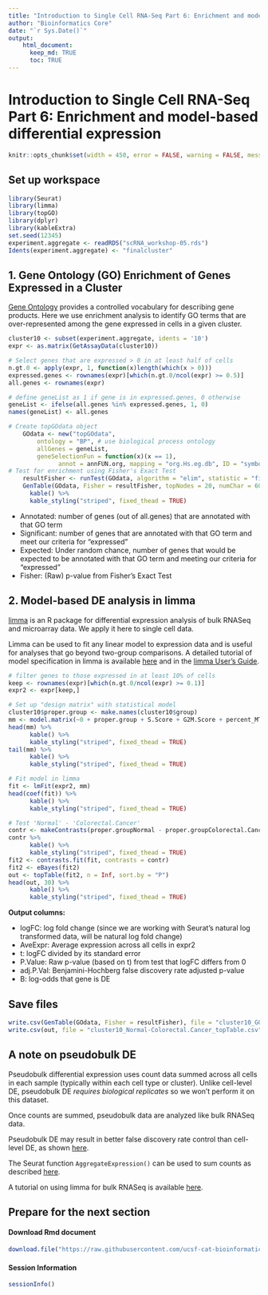 ---
title: "Introduction to Single Cell RNA-Seq Part 6: Enrichment and model-based differential expression"
author: "Bioinformatics Core"
date: "`r Sys.Date()`"
output:
    html_document:
      keep_md: TRUE
      toc: TRUE
---

# Introduction to Single Cell RNA-Seq Part 6: Enrichment and model-based differential expression
```{r setup_opt, include=FALSE}
knitr::opts_chunk$set(width = 450, error = FALSE, warning = FALSE, message = FALSE)
```

## Set up workspace
```{r workspace}
library(Seurat)
library(limma)
library(topGO)
library(dplyr)
library(kableExtra)
set.seed(12345)
experiment.aggregate <- readRDS("scRNA_workshop-05.rds")
Idents(experiment.aggregate) <- "finalcluster"
```

## 1. Gene Ontology (GO) Enrichment of Genes Expressed in a Cluster
[Gene Ontology](http://geneontology.org/docs/ontology-documentation/) provides a controlled vocabulary for describing gene products.  Here we use enrichment analysis to identify GO terms that are over-represented among the gene expressed in cells in a given cluster. 
```{r GO}
cluster10 <- subset(experiment.aggregate, idents = '10')
expr <- as.matrix(GetAssayData(cluster10))

# Select genes that are expressed > 0 in at least half of cells
n.gt.0 <- apply(expr, 1, function(x)length(which(x > 0)))
expressed.genes <- rownames(expr)[which(n.gt.0/ncol(expr) >= 0.5)]
all.genes <- rownames(expr)

# define geneList as 1 if gene is in expressed.genes, 0 otherwise
geneList <- ifelse(all.genes %in% expressed.genes, 1, 0)
names(geneList) <- all.genes

# Create topGOdata object
	GOdata <- new("topGOdata",
		ontology = "BP", # use biological process ontology
		allGenes = geneList,
		geneSelectionFun = function(x)(x == 1),
              annot = annFUN.org, mapping = "org.Hs.eg.db", ID = "symbol")
# Test for enrichment using Fisher's Exact Test
	resultFisher <- runTest(GOdata, algorithm = "elim", statistic = "fisher")
	GenTable(GOdata, Fisher = resultFisher, topNodes = 20, numChar = 60) %>%
	  kable() %>%
	  kable_styling("striped", fixed_thead = TRUE)
```
* Annotated: number of genes (out of all.genes) that are annotated with that GO term
* Significant: number of genes that are annotated with that GO term and meet our criteria for "expressed"
* Expected: Under random chance, number of genes that would be expected to be annotated with that GO term and meeting our criteria for "expressed"
* Fisher: (Raw) p-value from Fisher's Exact Test

## 2. Model-based DE analysis in limma
[limma](https://bioconductor.org/packages/release/bioc/html/limma.html) is an R package for differential expression analysis of bulk RNASeq and microarray data.  We apply it here to single cell data.

Limma can be used to fit any linear model to expression data and is useful for analyses that go beyond two-group comparisons.  A detailed tutorial of model specification in limma is available [here](https://ucsf-cat-bioinformatics.github.io/2021-June-RNA-Seq-Analysis/data_analysis/DE_Analysis_mm_with_quizzes) and in the [limma User's Guide](https://www.bioconductor.org/packages/devel/bioc/vignettes/limma/inst/doc/usersguide.pdf).

```{r DE}
# filter genes to those expressed in at least 10% of cells
keep <- rownames(expr)[which(n.gt.0/ncol(expr) >= 0.1)]
expr2 <- expr[keep,]

# Set up "design matrix" with statistical model
cluster10$proper.group <- make.names(cluster10$group)
mm <- model.matrix(~0 + proper.group + S.Score + G2M.Score + percent_MT + nFeature_RNA, data = cluster10[[]])
head(mm) %>%
	  kable() %>%
	  kable_styling("striped", fixed_thead = TRUE)
tail(mm) %>%
	  kable() %>%
	  kable_styling("striped", fixed_thead = TRUE)

# Fit model in limma
fit <- lmFit(expr2, mm)
head(coef(fit)) %>%
	  kable() %>%
	  kable_styling("striped", fixed_thead = TRUE)

# Test 'Normal' - 'Colorectal.Cancer'
contr <- makeContrasts(proper.groupNormal - proper.groupColorectal.Cancer, levels = colnames(coef(fit)))
contr %>%
	  kable() %>%
	  kable_styling("striped", fixed_thead = TRUE)
fit2 <- contrasts.fit(fit, contrasts = contr)
fit2 <- eBayes(fit2)
out <- topTable(fit2, n = Inf, sort.by = "P")
head(out, 30) %>%
	  kable() %>%
	  kable_styling("striped", fixed_thead = TRUE)
```

**Output columns:**

* logFC: log fold change (since we are working with Seurat's natural log transformed data, will be natural log fold change)
* AveExpr: Average expression across all cells in expr2
* t: logFC divided by its standard error
* P.Value: Raw p-value (based on t) from test that logFC differs from 0
* adj.P.Val: Benjamini-Hochberg false discovery rate adjusted p-value
* B: log-odds that gene is DE 

## Save files
```{r write.csv}
write.csv(GenTable(GOdata, Fisher = resultFisher), file = "cluster10_GOdata.csv")
write.csv(out, file = "cluster10_Normal-Colorectal.Cancer_topTable.csv")
```

## A note on pseudobulk DE

Pseudobulk differential expression uses count data summed across all cells in each sample (typically within each cell type or cluster).  Unlike cell-level DE, pseudobulk DE *requires biological replicates* so we won't perform it on this dataset.

Once counts are summed, pseudobulk data are analyzed like bulk RNASeq data.

Pseudobulk DE may result in better false discovery rate control than cell-level DE, as shown [here](https://www.nature.com/articles/s41467-021-25960-2).

The Seurat function `AggregateExpression()` can be used to sum counts as described [here](https://satijalab.org/seurat/articles/de_vignette).

A tutorial on using limma for bulk RNASeq is available [here](https://ucsf-cat-bioinformatics.github.io/2023-June-RNA-Seq-Analysis/data_analysis/DE_Analysis_mm_with_quizzes).

## Prepare for the next section

#### Download Rmd document
```{r download_Rmd, eval=TRUE}
download.file("https://raw.githubusercontent.com/ucsf-cat-bioinformatics/2024-08-SCRNA-Seq-Analysis/main/data_analysis/07-doublet_detection.Rmd", "07-doublet_detection.Rmd")
```

#### Session Information
```{r sessionInfo, warning=FALSE,error=FALSE,message=FALSE}
sessionInfo()
```

